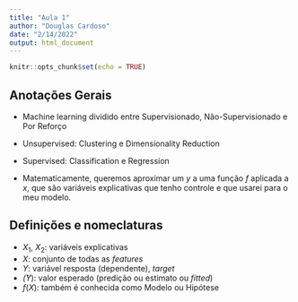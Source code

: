 ```yaml
---
title: "Aula 1"
author: "Douglas Cardoso"
date: "2/14/2022"
output: html_document
---
```


```r
knitr::opts_chunk$set(echo = TRUE)
```

## Anotações Gerais

- Machine learning dividido entre Supervisionado, Não-Supervisionado e Por Reforço

- Unsupervised: Clustering e Dimensionality Reduction
- Supervised: Classification e Regression
- Matematicamente, queremos aproximar um $y$ a uma função $f$ aplicada a $x$, que são variáveis explicativas que tenho controle e que usarei para o meu modelo.

## Definições e nomeclaturas

- $X_1$, $X_2$: variáveis explicativas
- $X$: conjunto de todas as *features*
- $Y$: variável resposta (dependente), *target*
- $\hat(Y)$: valor esperado (predição ou estimato ou *fitted*)
- $f(X)$: também é conhecida como Modelo ou Hipótese
